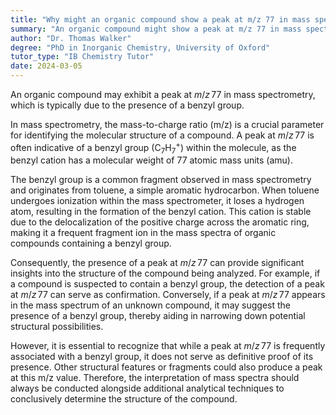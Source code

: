 ```yaml
---
title: "Why might an organic compound show a peak at m/z 77 in mass spectrometry?"
summary: "An organic compound might show a peak at m/z 77 in mass spectrometry due to the presence of a benzyl group."
author: "Dr. Thomas Walker"
degree: "PhD in Inorganic Chemistry, University of Oxford"
tutor_type: "IB Chemistry Tutor"
date: 2024-03-05
---
```


An organic compound may exhibit a peak at $m/z \, 77$ in mass spectrometry, which is typically due to the presence of a benzyl group.

In mass spectrometry, the mass-to-charge ratio (m/z) is a crucial parameter for identifying the molecular structure of a compound. A peak at $m/z \, 77$ is often indicative of a benzyl group ($\text{C}_7\text{H}_7^+$) within the molecule, as the benzyl cation has a molecular weight of $77$ atomic mass units (amu).

The benzyl group is a common fragment observed in mass spectrometry and originates from toluene, a simple aromatic hydrocarbon. When toluene undergoes ionization within the mass spectrometer, it loses a hydrogen atom, resulting in the formation of the benzyl cation. This cation is stable due to the delocalization of the positive charge across the aromatic ring, making it a frequent fragment ion in the mass spectra of organic compounds containing a benzyl group.

Consequently, the presence of a peak at $m/z \, 77$ can provide significant insights into the structure of the compound being analyzed. For example, if a compound is suspected to contain a benzyl group, the detection of a peak at $m/z \, 77$ can serve as confirmation. Conversely, if a peak at $m/z \, 77$ appears in the mass spectrum of an unknown compound, it may suggest the presence of a benzyl group, thereby aiding in narrowing down potential structural possibilities.

However, it is essential to recognize that while a peak at $m/z \, 77$ is frequently associated with a benzyl group, it does not serve as definitive proof of its presence. Other structural features or fragments could also produce a peak at this m/z value. Therefore, the interpretation of mass spectra should always be conducted alongside additional analytical techniques to conclusively determine the structure of the compound.
    